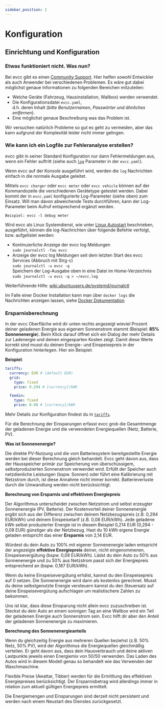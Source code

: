 ```yaml
---
sidebar_position: 2
---
```


# Konfiguration

## Einrichtung und Konfiguration

### Etwas funktioniert nicht. Was nun?

Bei evcc gibt es einen [Community Support](https://github.com/evcc-io/evcc/discussions). Hier helfen sowohl Entwickler als auch Anwender bei verschiedenen Problemen. Es wäre gut dabei möglichst genaue Informationen zu folgenden Bereichen mitzuteilen:

- Welche Geräte (Fahrzeug, Hausinstallation, Wallbox) werden verwendet.
- Die Konfigurationsdatei `evcc.yaml`,  
  d.h. deren Inhalt (*bitte Benutzernamen, Passwörter und ähnliches entfernen*).
- Eine möglichst genaue Beschreibung was das Problem ist.

Wir versuchen natürlich Probleme so gut es geht zu vermeiden, aber das kann aufgrund der Komplexität leider nicht immer gelingen.

### Wie kann ich ein Logfile zur Fehleranalyse erstellen?

evcc gibt in seiner Standard Konfiguration nur dann Fehlermeldungen aus, wenn ein Fehler auftritt (siehe auch [`log`](/docs/reference/configuration/log#log) Parameter in der `evcc.yaml`). 

Wenn evcc auf der Konsole ausgeführt wird, werden die `log` Nachrichten einfach in die normale Ausgabe geleitet. 

Mittels `evcc charger` oder `evcc meter` oder `evcc vehicle` können auf der Kommandozeile die verschiedenen Gerätetype getestet werden. Dabei kommt der in `evcc.yaml` konfigurierte Log-Parameter (siehe oben) zum Einsatz. Will man davon abweichende Tests durchführen, kann der Log-Parameter beim Aufruf entsprechend ergänzt werden.

`Beispiel: evcc -l debug meter`

Wird evcc als Linux Systemdienst, wie unter [Linux Autostart](/docs/installation/manual#autostart) beschrieben, ausgeführt, können die log-Nachrichten über folgende Befehle verfolgt, bzw. aufgelistet werden:
- Kontinuierliche Anzeige der evcc log Meldungen  
  `sudo journalctl -fau evcc`     
- Anzeige der evcc log Meldungen seit dem letzten Start des evcc Services (Abbruch mit Strg-c)  
  `sudo journalctl -u evcc -q`  
  Speichern der Log-Ausgabe oben in eine Datei im Home-Verzeichnis  
  `sudo journalctl -u evcc -q > ~/evcc.log`

Weiterführende Hilfe: [wiki.ubuntuusers.de/systemd/journalctl](https://wiki.ubuntuusers.de/systemd/journalctl/)  

Im Falle einer Docker Installation kann man über `docker logs` die Nachrichten anzeigen lassen, siehe [Docker Dokumentation](https://docs.docker.com/config/containers/logging/)


### Ersparnisberechnung

In der evcc Oberfläche wird dir unten rechts angezeigt wieviel Prozent deiner geladenen Energie aus eigenem Sonnenstrom stammt (Beispiel: **85% Sonnenenergie**).
Beim Klick darauf öffnet sich ein Dialog der mehr Details zur Ladenergie und deinen eingesparten Kosten zeigt.
Damit diese Werte korrekt sind musst du deinen Energie- und Einspeisepreis in der Konfiguration hinterlegen.
Hier ein Beispiel:

**Beispiel**:

```yaml
tariffs:
  currency: EUR # (default EUR)
  grid:
    type: fixed
    price: 0.294 # [currency]/kWh

  feedin:
    type: fixed
    price: 0.08 # [currency]/kWh
```

Mehr Details zur Konfiguration findest du in [`tariffs`](/docs/reference/configuration/tariffs).

Für die Berechnung der Einsparungen erfasst evcc grob die Gesamtmenge der geladenen Energie und die verwendeten Energiequellen (Netz, Batterie, PV).

**Was ist Sonnenenergie?**

Die direkte PV-Nutzung und die vom Batteriesystem bereitgestellte Energie werden bei dieser Berechnung gleich behandelt.
Evcc geht davon aus, dass der Hausspeicher primär zur Speicherung von überschüssigem, selbstproduzierten Sonnenstrom verwendet wird.
Erfüllt der Speicher auch netzdienliche Leistungen (bspw. Sonnen) oder führt eine Kalibrierung mit Netzstrom durch, ist diese Annahme nicht immer korrekt.
Batterieverluste durch die Umwandlung werden nicht berücksichtigt.

**Berechnung von Ersparnis und effektivem Energiepreis**

Der Algorithmus unterscheidet zwischen Netzstrom und selbst erzeugter Sonnenenergie (PV, Batterie).
Der Kostenvorteil deiner Sonnenenergie ergibt sich aus der Differenz zwischen deinem Netzbezugspreis (z.B. 0,294 EUR/kWh) und deinem Einspeisetarif (z.B. 0,08 EUR/kWh).
Jede geladene kWh selbst produzierter Energie ist in diesem Beispiel 0,214 EUR (0,294 - 0,08 EUR) günstiger als der Netzbezug.
Hast du 10 kWh eigene Energie geladen entspricht das einer **Ersparnis** von 2,14 EUR.

Würdest du dein Auto zu 100% mit eigener Sonnenenergie laden entspricht der angezeigte **effektive Energiepreis** deiner, nicht eingenommenen, Einspeisevergütung (bspw. 0,08 EUR/kWh).
Lädst du dein Auto zu 50% aus Sonnenenergie und zu 50% aus Netzstrom passt sich der Energiepreis entsprechend an (bspw. 0,187 EUR/kWh).

Wenn du keine Einspeisevergütung erhälst, kannst du den Einspeisepreis auf 0 setzen.
Die Sonnenenergie wird dann als kostenlos gerechnet.
Musst du deine selbstgenutzte Energie versteuern kannst du den Steuersatz auf deine Einspeisevergütung aufschlagen um realistischere Zahlen zu bekommen.

Uns ist klar, dass diese Einsparung nicht allein evcc zuzuschreiben ist.
Steckst du dein Auto an einem sonnigen Tag an eine Wallbox wird ein Teil der geladenen Energie auch Sonnenstrom sein.
Evcc hilft dir aber den Anteil der geladenen Sonnenenergie zu maximieren.

**Berechnung des Sonnenenergieanteils**

Wenn du gleichzeitig Energie aus mehreren Quellen beziehst (z.B. 50% Netz, 50% PV), wird der Algorithmus die Energiequellen gleichmäßig verteilen.
Er geht davon aus, dass dein Hausverbrauch und deine aktiven Lastpunkte jeweils einen Energiemix von 50/50 verwenden.
Das Laden des Autos wird in diesem Modell genau so behandelt wie das Verwenden der Waschmaschine.

Flexible Preise (Awattar, Tibber) werden für die Ermittlung des effektiven Energiepreises berücksichtigt.
Der Ersparnisbetrag wird allerdings immer in relation zum aktuell gültigen Energiepreis ermittelt.

Die Energiemengen und Einsparungen sind derzeit nicht persistent und werden nach einem Neustart des Dienstes zurückgesetzt.
